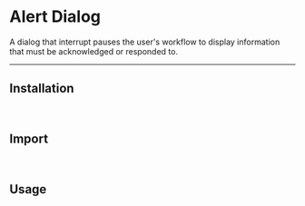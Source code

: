 
# Alert Dialog

A dialog that interrupt pauses the user's workflow to display information that must be acknowledged or responded to.

<ComponentSources component="alert-dialog"/>

---

## Installation

<PackageManagerTabs command="@andore-ui/alert-dialog"/>

<br/>

## Import

<ImportComponentTabs
    components="AlertDialog, AlertDialogAction, AlertDialogActionContent, AlertDialogCancel, AlertDialogContent, AlertDialogDescription, AlertDialogOverlay, AlertDialogPortal, AlertDialogTitle, AlertDialogTrigger"
    library="alert-dialog"/>

<br/>

## Usage

<ComponentPreviewTabs>
    <ComponentPreviewTabPanel value="preview">
        <Preview/>
    </ComponentPreviewTabPanel>
    <ComponentPreviewTabPanel value="code">
        <Code/>
    </ComponentPreviewTabPanel>
</ComponentPreviewTabs>
